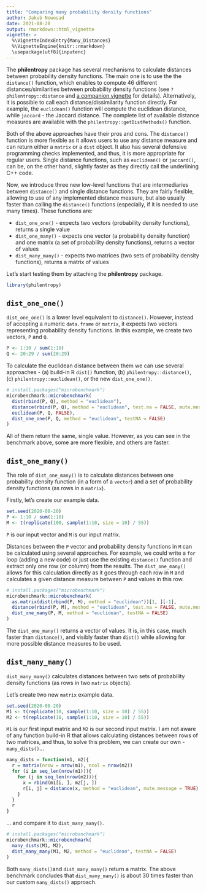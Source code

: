 ```yaml
---
title: "Comparing many probability density functions"
author: Jakub Nowosad
date: 2021-08-20
output: rmarkdown::html_vignette
vignette: >
  %\VignetteIndexEntry{Many_Distances}
  %\VignetteEngine{knitr::rmarkdown}
  \usepackage[utf8]{inputenc}
---
```


The **philentropy** package has several mechanisms to calculate distances between probability density functions.
The main one is to use the the `distance()` function, which enables to compute 46 different distances/similarities between probability density functions (see `?philentropy::distance` and [a companion vignette](Distances.html) for details).
Alternatively, it is possible to call each distance/dissimilarity function directly.
For example, the `euclidean()` function will compute the euclidean distance, while `jaccard` - the Jaccard distance.
The complete list of available distance measures are available with the `philentropy::getDistMethods()` function.

Both of the above approaches have their pros and cons. 
The `distance()` function is more flexible as it allows users to use any distance measure and can return either a `matrix` or a `dist` object. 
It also has several defensive programming checks implemented, and thus, it is more appropriate for regular users.
Single distance functions, such as `euclidean()` or `jaccard()`, can be, on the other hand, slightly faster as they directly call the underlining C++ code.

Now, we introduce three new low-level functions that are intermediaries between `distance()` and single distance functions. 
They are fairly flexible, allowing to use of any implemented distance measure, but also usually faster than calling the `distance()` functions (especially, if it is needed to use many times).
These functions are:

- `dist_one_one()` - expects two vectors (probability density functions), returns a single value
- `dist_one_many()` - expects one vector (a probability density function) and one matrix (a set of probability density functions), returns a vector of values
- `dist_many_many()` - expects two matrices (two sets of probability density functions), returns a matrix of values

Let's start testing them by attaching the **philentropy** package.

```r
library(philentropy)
```

## `dist_one_one()`

`dist_one_one()` is a lower level equivalent to `distance()`.
However, instead of accepting a numeric `data.frame` or `matrix`, it expects two vectors representing probability density functions.
In this example, we create two vectors, `P` and `Q`.

```r
P <- 1:10 / sum(1:10)
Q <- 20:29 / sum(20:29)
```

To calculate the euclidean distance between them we can use several approaches - (a) build-in R `dist()` function, (b) `philentropy::distance()`, (c) `philentropy::euclidean()`, or the new `dist_one_one()`.

```r
# install.packages("microbenchmark")
microbenchmark::microbenchmark(
  dist(rbind(P, Q), method = "euclidean"),
  distance(rbind(P, Q), method = "euclidean", test.na = FALSE, mute.message = TRUE),
  euclidean(P, Q, FALSE),
  dist_one_one(P, Q, method = "euclidean", testNA = FALSE)
)
```

All of them return the same, single value.
However, as you can see in the benchmark above, some are more flexible, and others are faster.

## `dist_one_many()`

The role of `dist_one_many()` is to calculate distances between one probability density function (in a form of a `vector`) and a set of probability density functions (as rows in a `matrix`).

Firstly, let's create our example data.

```r
set.seed(2020-08-20)
P <- 1:10 / sum(1:10)
M <- t(replicate(100, sample(1:10, size = 10) / 55))
```

`P` is our input vector and `M` is our input matrix.

Distances between the `P` vector and probability density functions in `M` can be calculated using several approaches. 
For example, we could write a `for` loop (adding a new code) or just use the existing `distance()` function and extract only one row (or column) from the results.
The `dist_one_many()` allows for this calculation directly as it goes through each row in `M` and calculates a given distance measure between `P` and values in this row.

```r
# install.packages("microbenchmark")
microbenchmark::microbenchmark(
  as.matrix(dist(rbind(P, M), method = "euclidean"))[1, ][-1],
  distance(rbind(P, M), method = "euclidean", test.na = FALSE, mute.message = TRUE)[1, ][-1],
  dist_one_many(P, M, method = "euclidean", testNA = FALSE)
)
```

The `dist_one_many()` returns a vector of values.
It is, in this case, much faster than `distance()`, and visibly faster than `dist()` while allowing for more possible distance measures to be used.

## `dist_many_many()`

`dist_many_many()` calculates distances between two sets of probability density functions (as rows in two `matrix` objects).

Let's create two new `matrix` example data.

```r
set.seed(2020-08-20)
M1 <- t(replicate(10, sample(1:10, size = 10) / 55))
M2 <- t(replicate(10, sample(1:10, size = 10) / 55))
```

`M1` is our first input matrix and `M2` is our second input matrix.
I am not aware of any function build-in R that allows calculating distances between rows of two matrices, and thus, to solve this problem, we can create our own - `many_dists()`...

```r
many_dists = function(m1, m2){
  r = matrix(nrow = nrow(m1), ncol = nrow(m2))
  for (i in seq_len(nrow(m1))){
    for (j in seq_len(nrow(m2))){
      x = rbind(m1[i, ], m2[j, ])
      r[i, j] = distance(x, method = "euclidean", mute.message = TRUE)
    }
  }
  r
}
```

... and compare it to `dist_many_many()`.

```r
# install.packages("microbenchmark")
microbenchmark::microbenchmark(
  many_dists(M1, M2),
  dist_many_many(M1, M2, method = "euclidean", testNA = FALSE)
)
```

Both `many_dists()`and `dist_many_many()` return a matrix.
The above benchmark concludes that `dist_many_many()` is about 30 times faster than our custom `many_dists()` approach.
